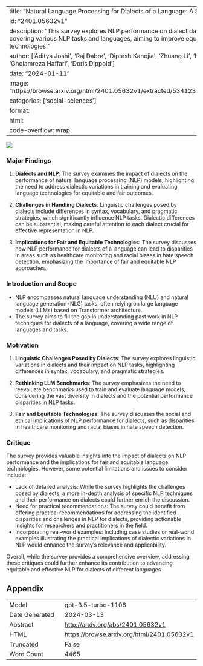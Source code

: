 
---
title: "Natural Language Processing for Dialects of a Language: A Survey"
id: "2401.05632v1"
description: "This survey explores NLP performance on dialect datasets, covering various NLP tasks and languages, aiming to improve equity in language technologies."
author: ['Aditya Joshi', 'Raj Dabre', 'Diptesh Kanojia', 'Zhuang Li', 'Haolan Zhan', 'Gholamreza Haffari', 'Doris Dippold']
date: "2024-01-11"
image: "https://browse.arxiv.org/html/2401.05632v1/extracted/5341235/timeline.png"
categories: ['social-sciences']
format:
  html:
    code-overflow: wrap
---

![](https://browse.arxiv.org/html/2401.05632v1/extracted/5341235/timeline.png)

### Major Findings

1. **Dialects and NLP**: The survey examines the impact of dialects on the performance of natural language processing (NLP) models, highlighting the need to address dialectic variations in training and evaluating language technologies for equitable and fair outcomes.

2. **Challenges in Handling Dialects**: Linguistic challenges posed by dialects include differences in syntax, vocabulary, and pragmatic strategies, which significantly influence NLP tasks. Dialectic differences can be substantial, making careful attention to each dialect crucial for effective representation in NLP.

3. **Implications for Fair and Equitable Technologies**: The survey discusses how NLP performance for dialects of a language can lead to disparities in areas such as healthcare monitoring and racial biases in hate speech detection, emphasizing the importance of fair and equitable NLP approaches.

### Introduction and Scope

- NLP encompasses natural language understanding (NLU) and natural language generation (NLG) tasks, often relying on large language models (LLMs) based on Transformer architecture.
- The survey aims to fill the gap in understanding past work in NLP techniques for dialects of a language, covering a wide range of languages and tasks.

### Motivation

1. **Linguistic Challenges Posed by Dialects**: The survey explores linguistic variations in dialects and their impact on NLP tasks, highlighting differences in syntax, vocabulary, and pragmatic strategies.
   
2. **Rethinking LLM Benchmarks**: The survey emphasizes the need to reevaluate benchmarks used to train and evaluate language models, considering the vast diversity in dialects and the potential performance disparities in NLP tasks.

3. **Fair and Equitable Technologies**: The survey discusses the social and ethical implications of NLP performance for dialects, such as disparities in healthcare monitoring and racial biases in hate speech detection.

### Critique

The survey provides valuable insights into the impact of dialects on NLP performance and the implications for fair and equitable language technologies. However, some potential limitations and issues to consider include:

- Lack of detailed analysis: While the survey highlights the challenges posed by dialects, a more in-depth analysis of specific NLP techniques and their performance on dialects could further enrich the discussion.
- Need for practical recommendations: The survey could benefit from offering practical recommendations for addressing the identified disparities and challenges in NLP for dialects, providing actionable insights for researchers and practitioners in the field.
- Incorporating real-world examples: Including case studies or real-world examples illustrating the practical implications of dialectic variations in NLP would enhance the survey's relevance and applicability.

Overall, while the survey provides a comprehensive overview, addressing these critiques could further enhance its contribution to advancing equitable and effective NLP for dialects of different languages.

## Appendix

|          |          |
|----------|----------|
| Model     | gpt-3.5-turbo-1106       |
| Date Generated     | 2024-03-13       |
| Abstract | [http://arxiv.org/abs/2401.05632v1](http://arxiv.org/abs/2401.05632v1)        |
| HTML     | [https://browse.arxiv.org/html/2401.05632v1](https://browse.arxiv.org/html/2401.05632v1)       |
| Truncated       | False       |
| Word Count       | 4465       |